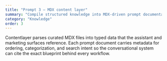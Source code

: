 ```yaml
---
title: "Prompt 3 — MDX content layer"
summary: "Compile structured knowledge into MDX-driven prompt documentation for on-demand rendering."
category: "Knowledge"
order: 3
---
```


Contentlayer parses curated MDX files into typed data that the assistant and marketing surfaces reference. Each prompt document carries metadata for ordering, categorization, and search intent so the conversational system can cite the exact blueprint behind every workflow.
